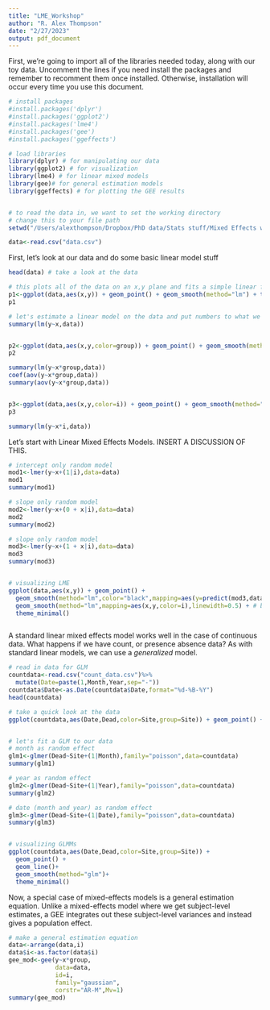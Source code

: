 ```yaml
---
title: "LME_Workshop"
author: "R. Alex Thompson"
date: "2/27/2023"
output: pdf_document
---
```


First, we're going to import all of the libraries needed today, along with our toy data. Uncomment the lines if you need install the packages and remember to recomment them once installed. Otherwise, installation will occur every time you use this document.   
  
``` r

# install packages
#install.packages('dplyr')
#install.packages('ggplot2')
#install.packages('lme4')
#install.packages('gee')
#install.packages('ggeffects')

# load libraries
library(dplyr) # for manipulating our data
library(ggplot2) # for visualization
library(lme4) # for linear mixed models
library(gee)# for general estimation models
library(ggeffects) # for plotting the GEE results


# to read the data in, we want to set the working directory
# change this to your file path
setwd("/Users/alexthompson/Dropbox/PhD data/Stats stuff/Mixed Effects workshop 2023") 

data<-read.csv("data.csv")

```
  

First, let's look at our data and do some basic linear model stuff

``` r

head(data) # take a look at the data

# this plots all of the data on an x,y plane and fits a simple linear function to it
p1<-ggplot(data,aes(x,y)) + geom_point() + geom_smooth(method="lm") + theme_minimal()
p1

# let's estimate a linear model on the data and put numbers to what we see in the figure
summary(lm(y~x,data))


p2<-ggplot(data,aes(x,y,color=group)) + geom_point() + geom_smooth(method="lm") + theme_minimal()
p2

summary(lm(y~x*group,data))
coef(aov(y~x*group,data))
summary(aov(y~x*group,data))


p3<-ggplot(data,aes(x,y,color=i)) + geom_point() + geom_smooth(method="lm") + theme_minimal()
p3

summary(lm(y~x*i,data))


```

  
Let's start with Linear Mixed Effects Models. INSERT A DISCUSSION OF THIS.  
  
``` r

# intercept only random model
mod1<-lmer(y~x+(1|i),data=data)
mod1
summary(mod1)

# slope only random model
mod2<-lmer(y~x+(0 + x|i),data=data)
mod2
summary(mod2)

# slope only random model
mod3<-lmer(y~x+(1 + x|i),data=data)
mod3
summary(mod3)


# visualizing LME
ggplot(data,aes(x,y)) + geom_point() +
  geom_smooth(method="lm",color="black",mapping=aes(y=predict(mod3,data))) + # this part plots the marginal linear model after accounting for all of the individual variation
  geom_smooth(method="lm",mapping=aes(x,y,color=i),linewidth=0.5) + # but we also want to show individual responses from our mixed effects model so we include a new mapping that incorporates individual-level as well
  theme_minimal()



```
  
A standard linear mixed effects model works well in the case of continuous data. What happens if we have count, or presence absence data? As with standard linear models, we can use a $generalized$ model.  
  
``` r
# read in data for GLM
countdata<-read.csv("count_data.csv")%>%
  mutate(Date=paste(1,Month,Year,sep="-"))
countdata$Date<-as.Date(countdata$Date,format="%d-%B-%Y")
head(countdata)

# take a quick look at the data
ggplot(countdata,aes(Date,Dead,color=Site,group=Site)) + geom_point() + geom_line()+ theme_minimal()


# let's fit a GLM to our data
# month as random effect
glm1<-glmer(Dead~Site+(1|Month),family="poisson",data=countdata)
summary(glm1)

# year as random effect
glm2<-glmer(Dead~Site+(1|Year),family="poisson",data=countdata)
summary(glm2)

# date (month and year) as random effect
glm3<-glmer(Dead~Site+(1|Date),family="poisson",data=countdata)
summary(glm3)


# visualizing GLMMs
ggplot(countdata,aes(Date,Dead,color=Site,group=Site)) + 
  geom_point() + 
  geom_line()+ 
  geom_smooth(method="glm")+
  theme_minimal()

```
  
Now, a special case of mixed-effects models is a general estimation equation. Unlike a mixed-effects model where we get subject-level estimates, a GEE integrates out these subject-level variances and instead gives a population effect. 

``` r
# make a general estimation equation
data<-arrange(data,i)
data$i<-as.factor(data$i)
gee_mod<-gee(y~x*group,
             data=data,
             id=i,
             family="gaussian",
             corstr="AR-M",Mv=1)
summary(gee_mod)
```
